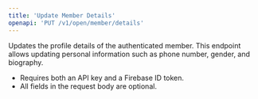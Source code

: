 ```yaml
---
title: 'Update Member Details'
openapi: 'PUT /v1/open/member/details'
---
```


Updates the profile details of the authenticated member. This endpoint allows updating personal information such as phone number, gender, and biography.

- Requires both an API key and a Firebase ID token.
- All fields in the request body are optional.
